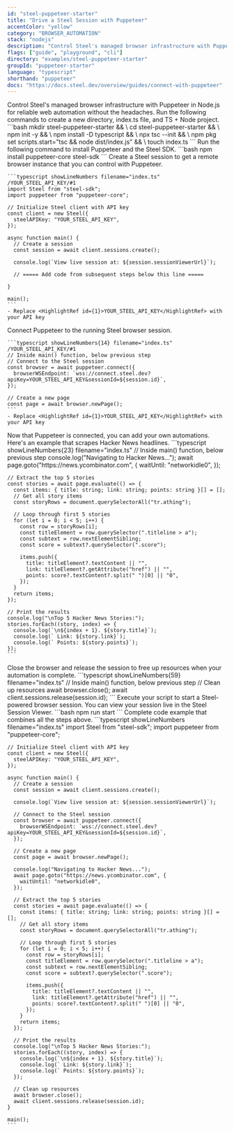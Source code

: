 ```yaml
---
id: "steel-puppeteer-starter"
title: "Drive a Steel Session with Puppeteer"
accentColor: "yellow"
category: "BROWSER_AUTOMATION"
stack: "nodejs"
description: "Control Steel's managed browser infrastructure with Puppeteer in Node.js for reliable web automation without the headaches."
flags: ["guide", "playground", "cli"]
directory: "examples/steel-puppeteer-starter"
groupId: "puppeteer-starter"
language: "typescript"
shorthand: "puppeteer"
docs: "https://docs.steel.dev/overview/guides/connect-with-puppeteer"
---
```


<Guide>
  <Intro skipLink="#full-code-example">
    Control Steel's managed browser infrastructure with Puppeteer in Node.js for reliable web automation without the headaches.
  </Intro>

  <Step number={1} title="Optional: Create a new directory & environment">
    Run the following commands to create a new directory, index.ts file, and TS + Node project.
    ```bash
    mkdir steel-puppeteer-starter && \
    cd steel-puppeteer-starter && \
    npm init -y && \
    npm install -D typescript && \
    npx tsc --init && \
    npm pkg set scripts.start="tsc && node dist/index.js" && \
    touch index.ts
    ```
  </Step>

  <Step number={2} title="Install Puppeteer and Steel SDK">
    Run the following command to install Puppeteer and the Steel SDK.
    ```bash
    npm install puppeteer-core steel-sdk
    ```
  </Step>

  <Step number={3} title="Start a Steel Session">
    Create a Steel session to get a remote browser instance that you can control with Puppeteer.

    ```typescript showLineNumbers filename="index.ts" /YOUR_STEEL_API_KEY/#1
    import Steel from "steel-sdk";
    import puppeteer from "puppeteer-core";

    // Initialize Steel client with API key
    const client = new Steel({
      steelAPIKey: "YOUR_STEEL_API_KEY",
    });

    async function main() {
      // Create a session
      const session = await client.sessions.create();

      console.log(`View live session at: ${session.sessionViewerUrl}`);

      // ===== Add code from subsequent steps below this line =====

    }

    main();
    ```
    - Replace <HighlightRef id={1}>YOUR_STEEL_API_KEY</HighlightRef> with your API key
  </Step>

  <Step number={4} title="Connect Puppeteer to Your Session">
    Connect Puppeteer to the running Steel browser session.

    ```typescript showLineNumbers{14} filename="index.ts" /YOUR_STEEL_API_KEY/#1
    // Inside main() function, below previous step
    // Connect to the Steel session
    const browser = await puppeteer.connect({
      browserWSEndpoint: `wss://connect.steel.dev?apiKey=YOUR_STEEL_API_KEY&sessionId=${session.id}`,
    });

    // Create a new page
    const page = await browser.newPage();
    ```
    - Replace <HighlightRef id={1}>YOUR_STEEL_API_KEY</HighlightRef> with your API key
  </Step>

  <Step number={5} title="Perform Browser Automation">
    Now that Puppeteer is connected, you can add your own automations. Here's an example that scrapes Hacker News headlines.
    ```typescript showLineNumbers{23} filename="index.ts"
    // Inside main() function, below previous step
    console.log("Navigating to Hacker News...");
    await page.goto("https://news.ycombinator.com", {
      waitUntil: "networkidle0",
    });

    // Extract the top 5 stories
    const stories = await page.evaluate(() => {
      const items: { title: string; link: string; points: string }[] = [];
      // Get all story items
      const storyRows = document.querySelectorAll("tr.athing");

      // Loop through first 5 stories
      for (let i = 0; i < 5; i++) {
        const row = storyRows[i];
        const titleElement = row.querySelector(".titleline > a");
        const subtext = row.nextElementSibling;
        const score = subtext?.querySelector(".score");

        items.push({
          title: titleElement?.textContent || "",
          link: titleElement?.getAttribute("href") || "",
          points: score?.textContent?.split(" ")[0] || "0",
        });
      }
      return items;
    });

    // Print the results
    console.log("\nTop 5 Hacker News Stories:");
    stories.forEach((story, index) => {
      console.log(`\n${index + 1}. ${story.title}`);
      console.log(` Link: ${story.link}`);
      console.log(` Points: ${story.points}`);
    });
    ```
  </Step>

  <Step number={6} title="Release the Session When Done">
    Close the browser and release the session to free up resources when your automation is complete.
    ```typescript showLineNumbers{59} filename="index.ts"
    // Inside main() function, below previous step
    // Clean up resources
    await browser.close();
    await client.sessions.release(session.id);
    ```
  </Step>

  <Step number={7} title="Run Your Script">
    Execute your script to start a Steel-powered browser session. You can view your session live in the Steel Session Viewer.
    ```bash
    npm run start
    ```
  </Step>

  <FullCodeExample id="full-code-example" title="Full Example">
    Complete code example that combines all the steps above.
    ```typescript showLineNumbers filename="index.ts"
    import Steel from "steel-sdk";
    import puppeteer from "puppeteer-core";

    // Initialize Steel client with API key
    const client = new Steel({
      steelAPIKey: "YOUR_STEEL_API_KEY",
    });

    async function main() {
      // Create a session
      const session = await client.sessions.create();

      console.log(`View live session at: ${session.sessionViewerUrl}`);

      // Connect to the Steel session
      const browser = await puppeteer.connect({
        browserWSEndpoint: `wss://connect.steel.dev?apiKey=YOUR_STEEL_API_KEY&sessionId=${session.id}`,
      });

      // Create a new page
      const page = await browser.newPage();

      console.log("Navigating to Hacker News...");
      await page.goto("https://news.ycombinator.com", {
        waitUntil: "networkidle0",
      });

      // Extract the top 5 stories
      const stories = await page.evaluate(() => {
        const items: { title: string; link: string; points: string }[] = [];
        // Get all story items
        const storyRows = document.querySelectorAll("tr.athing");

        // Loop through first 5 stories
        for (let i = 0; i < 5; i++) {
          const row = storyRows[i];
          const titleElement = row.querySelector(".titleline > a");
          const subtext = row.nextElementSibling;
          const score = subtext?.querySelector(".score");

          items.push({
            title: titleElement?.textContent || "",
            link: titleElement?.getAttribute("href") || "",
            points: score?.textContent?.split(" ")[0] || "0",
          });
        }
        return items;
      });

      // Print the results
      console.log("\nTop 5 Hacker News Stories:");
      stories.forEach((story, index) => {
        console.log(`\n${index + 1}. ${story.title}`);
        console.log(` Link: ${story.link}`);
        console.log(` Points: ${story.points}`);
      });

      // Clean up resources
      await browser.close();
      await client.sessions.release(session.id);
    }

    main();
    ```
  </FullCodeExample>
</Guide>
